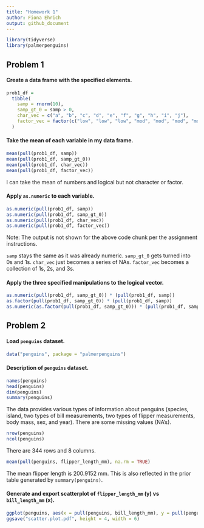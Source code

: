 ```yaml
---
title: "Homework 1"
author: Fiona Ehrich
output: github_document
---
```


```r
library(tidyverse)
library(palmerpenguins)
```

## Problem 1

#### Create a data frame with the specified elements.

```r
prob1_df =
  tibble(
    samp = rnorm(10),
    samp_gt_0 = samp > 0,
    char_vec = c("a", "b", "c", "d", "e", "f", "g", "h", "i", "j"),
    factor_vec = factor(c("low", "low", "low", "mod", "mod", "mod", "mod", "high", "high", "high"))
  )
```

#### Take the mean of each variable in my data frame.

```r
mean(pull(prob1_df, samp))
mean(pull(prob1_df, samp_gt_0))
mean(pull(prob1_df, char_vec))
mean(pull(prob1_df, factor_vec))
```

I can take the mean of numbers and logical but not character or factor.

#### Apply `as.numeric` to each variable.

```r
as.numeric(pull(prob1_df, samp))
as.numeric(pull(prob1_df, samp_gt_0))
as.numeric(pull(prob1_df, char_vec))
as.numeric(pull(prob1_df, factor_vec))
```
Note: The output is not shown for the above code chunk per the assignment instructions.

`samp` stays the same as it was already numeric. `samp_gt_0` gets turned into 0s and 1s. `char_vec` just becomes a series of NAs. `factor_vec` becomes a collection of 1s, 2s, and 3s.

#### Apply the three specified manipulations to the logical vector.

```r
as.numeric(pull(prob1_df, samp_gt_0)) * (pull(prob1_df, samp))
as.factor(pull(prob1_df, samp_gt_0)) * (pull(prob1_df, samp))
as.numeric(as.factor(pull(prob1_df, samp_gt_0))) * (pull(prob1_df, samp))
```

## Problem 2

#### Load `penguins` dataset.

```r
data("penguins", package = "palmerpenguins")
```

#### Description of `penguins` dataset.

```r
names(penguins)
head(penguins)
dim(penguins)
summary(penguins)
```

The data provides various types of information about penguins (species, island, two types of bill measurements, two types of flipper measurements, body mass, sex, and year). There are some missing values (NA's).

```r
nrow(penguins)
ncol(penguins)
```

There are 344 rows and 8 columns.

```r
mean(pull(penguins, flipper_length_mm), na.rm = TRUE)
```

The mean flipper length is 200.9152 mm. This is also reflected in the prior table generated by `summary(penguins)`.

#### Generate and export scatterplot of `flipper_length_mm` (y) vs `bill_length_mm` (x).

```r
ggplot(penguins, aes(x = pull(penguins, bill_length_mm), y = pull(penguins, flipper_length_mm), color = pull(penguins, species))) + geom_point()
ggsave("scatter.plot.pdf", height = 4, width = 6)
```
